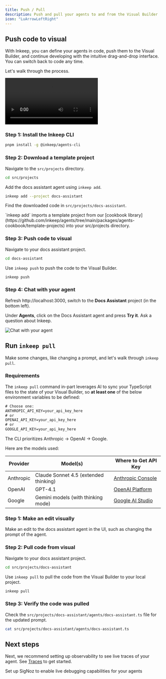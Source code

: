 ```yaml
---
title: Push / Pull
description: Push and pull your agents to and from the Visual Builder
icon: "LuArrowLeftRight"
---
```


## Push code to visual

With Inkeep, you can define your agents in code, push them to the Visual Builder, and continue developing with the intuitive drag-and-drop interface. You can switch back to code any time.

Let's walk through the process.

<Video
  src="https://www.youtube.com/watch?v=2-j4LuabeHQ&t=3s"
  title="Visual guide to the usage of inkeep push"
/>

### Step 1: Install the Inkeep CLI

```bash
pnpm install -g @inkeep/agents-cli
```

### Step 2: Download a template project

Navigate to the `src/projects` directory.

```bash
cd src/projects
```

Add the docs assistant agent using `inkeep add`.

```bash
inkeep add --project docs-assistant
```

Find the downloaded code in `src/projects/docs-assistant`.

<Note>
  `inkeep add` imports a template project from our [cookbook
  library](https://github.com/inkeep/agents/tree/main/packages/agents-cookbook/template-projects)
  into your src/projects directory.
</Note>

### Step 3: Push code to visual

Navigate to your docs assistant project.

```bash
cd docs-assistant
```

Use `inkeep push` to push the code to the Visual Builder.

```bash
inkeep push
```

### Step 4: Chat with your agent

Refresh http://localhost:3000, switch to the **Docs Assistant** project (in the bottom left).

Under **Agents**, click on the Docs Assistant agent and press **Try it**. Ask a question about Inkeep.

<Image src="/gifs/docs-assistant.gif" alt="Chat with your agent" />

## Run `inkeep pull`

Make some changes, like changing a prompt, and let's walk through `inkeep pull`.

### Requirements

The `inkeep pull` command in-part leverages AI to sync your TypeScript files to the state of your Visual Builder, so **at least one** of the below environment variables to be defined:

```txt .env
# Choose one:
ANTHROPIC_API_KEY=your_api_key_here
# or
OPENAI_API_KEY=your_api_key_here
# or
GOOGLE_API_KEY=your_api_key_here
```

The CLI prioritizes Anthropic → OpenAI → Google.

Here are the models used:

| Provider  | Model(s)                              | Where to Get API Key                                |
| --------- | ------------------------------------- | --------------------------------------------------- |
| Anthropic | Claude Sonnet 4.5 (extended thinking) | [Anthropic Console](https://console.anthropic.com/) |
| OpenAI    | GPT-4.1                               | [OpenAI Platform](https://platform.openai.com/)     |
| Google    | Gemini models (with thinking mode)    | [Google AI Studio](https://ai.google.dev/)          |

### Step 1: Make an edit visually

Make an edit to the docs assistant agent in the UI, such as changing the prompt of the agent.

### Step 2: Pull code from visual

Navigate to your docs assistant project.

```bash
cd src/projects/docs-assistant
```

Use `inkeep pull` to pull the code from the Visual Builder to your local project.

```bash
inkeep pull
```

### Step 3: Verify the code was pulled

Check the `src/projects/docs-assistant/agents/docs-assistant.ts` file for the updated prompt.

```bash
cat src/projects/docs-assistant/agents/docs-assistant.ts
```

## Next steps

Next, we recommend setting up observability to see live traces of your agent. See [Traces](/get-started/traces) to get started.

<Cards>
  <Card title="Traces" icon="LuActivity" href="/get-started/traces">
    Set up SigNoz to enable live debugging capabilities for your agents
  </Card>
</Cards>
